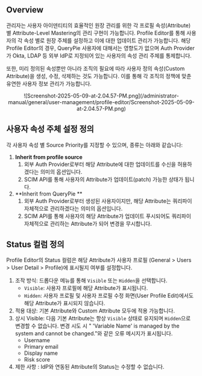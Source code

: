 ## Overview

관리자는 사용자 아이덴티티의 효율적인 원장 관리를 위한 각 프로필 속성(Attribute) 별 Attribute-Level Mastering의 관리 구현이 가능합니다. Profile Editor를 통해 사용자의 각 속성 별로 원장 주체를 설정하고 이에 대한 업데이트 관리가 가능합니다. 해당 Profile Editor의 경우, QueryPie 사용자에 대해서는 영향도가 없으며 Auth Provider가 Okta, LDAP 등 외부 IdP로 지정되어 있는 사용자의 속성 관리 주체를 통제합니다.

또한, 미리 정의된 속성뿐만 아니라 조직의 필요에 따라 사용자 정의 속성(Custom Attribute)을 생성, 수정, 삭제하는 것도 가능합니다. 이를 통해 각 조직의 정책에 맞춘 유연한 사용자 정보 관리가 가능합니다.
<p align="center">
![Screenshot-2025-05-09-at-2.04.57-PM.png](/administrator-manual/general/user-management/profile-editor/Screenshot-2025-05-09-at-2.04.57-PM.png)
</p>

## 사용자 속성 주체 설정 정의

각 사용자 속성 별 Source Priority를 지정할 수 있으며, 종류는 아래와 같습니다:

1.  **Inherit from profile source** 
    1. 외부 Auth Provider로부터 해당 Attribute에 대한 업데이트를 수신을 허용하겠다는 의미의 옵션입니다. 
    2. SCIM API를 통해 사용자의 Attribute가 업데이트(patch) 가능한 상태가 됩니다. 
2.  **Inherit from QueryPie ** 
    1. 외부 Auth Provider로부터 생성된 사용자이지만, 해당 Attribute는 쿼리파이 자체적으로 관리하겠다는 의미의 옵션입니다. 
    2. SCIM API를 통해 사용자의 해당 Attribute가 업데이트 푸시되어도 쿼리파이 자체적으로 관리하는 Attribute가 되어 변경을 무시합니다. 

## Status 컬럼 정의

Profile Editor의 Status 컬럼은 해당 Attribute가 사용자 프로필 (General &gt; Users &gt; User Detail &gt; Profile)에 표시될지 여부를 설정합니다.

1. 조작 방식: 드롭다운 메뉴를 통해 `Visible` 또는 `Hidden`을 선택합니다.
    * `Visible`: 사용자 프로필에 해당 Attribute가 표시됩니다.
    * `Hidden`: 사용자 프로필 및 사용자 프로필 수정 화면(User Profile Edit)에서도 해당 Attribute가 표시되지 않습니다.
2. 적용 대상: 기본 Attribute와 Custom Attribute 모두에 적용 가능합니다.
3. 상시 Visible: 다음 기본 Attribute는 항상 `Visible` 상태로 유지되며 `Hidden`으로 변경할 수 없습니다. 변경 시도 시 " 'Variable Name' is managed by the system and cannot be changed."와 같은 오류 메시지가 표시됩니다.
    * Username
    * Primary email
    * Display name
    * Risk score
4. 제한 사항 : IdP와 연동된 Attribute의 Status는 수정할 수 없습니다.
